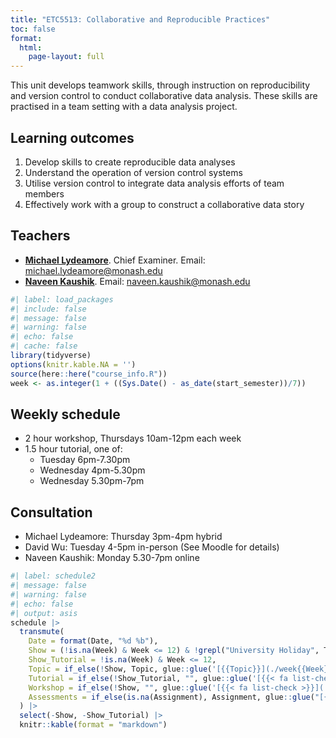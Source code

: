 ```yaml
---
title: "ETC5513: Collaborative and Reproducible Practices"
toc: false
format:
  html:
    page-layout: full
---
```


This unit develops teamwork skills, through instruction on reproducibility and version control to conduct collaborative data analysis. These skills are practised in a team setting with a data analysis project.

## Learning outcomes

1. Develop skills to create reproducible data analyses
2. Understand the operation of version control systems
3. Utilise version control to integrate data analysis efforts of team members
4. Effectively work with a group to construct a collaborative data story

## Teachers

* [**Michael Lydeamore**](https://www.michaellydeamore.com). Chief Examiner. Email: [michael.lydeamore@monash.edu](mailto:michael.lydeamore@monash.edu)
* [**Naveen Kaushik**](https://www.linkedin.com/in/naveen-kaushik/). Email: [naveen.kaushik@monash.edu](mailto:naveen.kaushik@monash.edu)

```r
#| label: load_packages
#| include: false
#| message: false
#| warning: false
#| echo: false
#| cache: false
library(tidyverse)
options(knitr.kable.NA = '')
source(here::here("course_info.R"))
week <- as.integer(1 + ((Sys.Date() - as_date(start_semester))/7))
```

## Weekly schedule

* 2 hour workshop, Thursdays 10am-12pm each week
* 1.5 hour tutorial, one of:
  * Tuesday 6pm-7.30pm
  * Wednesday 4pm-5.30pm
  * Wednesday 5.30pm-7pm

## Consultation

* Michael Lydeamore: Thursday 3pm-4pm hybrid
* David Wu: Tuesday 4-5pm in-person (See Moodle for details)
* Naveen Kaushik: Monday 5.30-7pm online

```r
#| label: schedule2
#| message: false
#| warning: false
#| echo: false
#| output: asis
schedule |>
  transmute(
    Date = format(Date, "%d %b"),
    Show = (!is.na(Week) & Week <= 12) & !grepl("University Holiday", Topic),
    Show_Tutorial = !is.na(Week) & Week <= 12,
    Topic = if_else(!Show, Topic, glue::glue('[{{Topic}}](./week{{Week}}/index.html){target="_blank"}', .open="{{", .close="}}")),
    Tutorial = if_else(!Show_Tutorial, "", glue::glue('[{{< fa list-check >}}](./week{{{Week}}}/tutorial/index.html){target="_blank"}', .open="{{{", .close="}}}")),
    Workshop = if_else(!Show, "", glue::glue('[{{< fa list-check >}}](./week{{{Week}}}/workshop/index.html){target="_blank"}', .open="{{{", .close="}}}")),
    Assessments = if_else(is.na(Assignment), Assignment, glue::glue("[{Assignment}]({File})"))
  ) |>
  select(-Show, -Show_Tutorial) |>
  knitr::kable(format = "markdown")
```